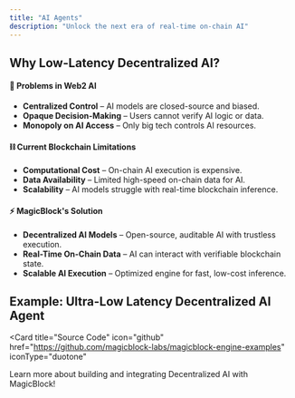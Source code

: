 ```yaml
---
title: "AI Agents"
description: "Unlock the next era of real-time on-chain AI"
---
```


## Why Low-Latency Decentralized AI?

#### 🔴 Problems in Web2 AI

- **Centralized Control** – AI models are closed-source and biased.
- **Opaque Decision-Making** – Users cannot verify AI logic or data.
- **Monopoly on AI Access** – Only big tech controls AI resources.

#### ⛓️ Current Blockchain Limitations

- **Computational Cost** – On-chain AI execution is expensive.
- **Data Availability** – Limited high-speed on-chain data for AI.
- **Scalability** – AI models struggle with real-time blockchain inference.

#### ⚡ MagicBlock's Solution

- **Decentralized AI Models** – Open-source, auditable AI with trustless execution.
- **Real-Time On-Chain Data** – AI can interact with verifiable blockchain state.
- **Scalable AI Execution** – Optimized engine for fast, low-cost inference.

## Example: Ultra-Low Latency Decentralized AI Agent

<Card
  title="Source Code"
  icon="github"
  href="https://github.com/magicblock-labs/magicblock-engine-examples"
  iconType="duotone"
>
  Learn more about building and integrating Decentralized AI with MagicBlock!
</Card>
